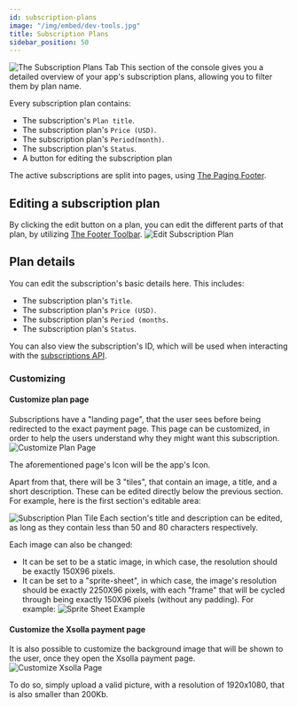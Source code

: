 ```yaml
---
id: subscription-plans
image: "/img/embed/dev-tools.jpg"
title: Subscription Plans
sidebar_position: 50
---
```


![The Subscription Plans Tab](/assets/tools/developers-console/all-applications/subscriptions/subscription-plans/index.jpg)
This section of the console gives you a detailed overview of your app's subscription plans, allowing you to filter them by plan name. 

Every subscription plan contains:
- The subscription's `Plan title`.
- The subscription plan's `Price (USD)`.
- The subscription plan's `Period(month)`.
- The subscription plan's `Status`.
- A button for editing the subscription plan

The active subscriptions are split into pages, using [The Paging Footer](../../#the-footer-toolbar).

## Editing a subscription plan

By clicking the edit button on a plan, you can edit the different parts of that plan, by utilizing [The Footer Toolbar](../../#the-footer-toolbar).
![Edit Subscription Plan](/assets/tools/developers-console/all-applications/subscriptions/subscription-plans/edit-plan.jpg)

## Plan details

You can edit the subscription's basic details here. This includes:
- The subscription plan's `Title`.
- The subscription plan's `Price (USD)`.
- The subscription plan's `Period (months`.
- The subscription plan's `Status`.

You can also view the subscription's ID, which will be used when interacting with the [subscriptions API](/api/profile/subscriptions).

### Customizing

#### Customize plan page

Subscriptions have a "landing page", that the user sees before being redirected to the exact payment page.
This page can be customized, in order to help the users understand why they might want this subscription.
![Customize Plan Page](/assets/tools/developers-console/all-applications/subscriptions/subscription-plans/customize-plan-page.jpg)

The aforementioned page's Icon will be the app's Icon.

Apart from that, there will be 3 "tiles", that contain an image, a title, and a short description.
These can be edited directly below the previous section. For example, here is the first section's editable area:

![Subscription Plan Tile](/assets/tools/developers-console/all-applications/subscriptions/subscription-plans/plan-tile.jpg)
Each section's title and description can be edited, as long as they contain less than 50 and 80 characters respectively.

Each image can also be changed:
- It can be set to be a static image, in which case, the resolution should be exactly 150X96 pixels.
- It can be set to a "sprite-sheet", in which case, the image's resolution should be exactly 2250X96 pixels,
with each "frame" that will be cycled through being exactly 150X96 pixels (without any padding). For example:
![Sprite Sheet Example](/assets/tools/developers-console/all-applications/subscriptions/subscription-plans/plan-sprite-sheet.png)

#### Customize the Xsolla payment page

It is also possible to customize the background image that will be shown to the user, once they open the Xsolla payment page.
![Customize Xsolla Page](/assets/tools/developers-console/all-applications/subscriptions/subscription-plans/customize-xsolla.jpg)

To do so, simply upload a valid picture, with a resolution of 1920x1080, that is also smaller than 200Kb.